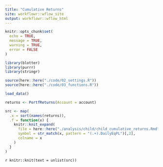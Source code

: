 ```yaml
---
title: "Cumulative Returns"
site: workflowr::wflow_site
output: workflowr::wflow_html
---
```


```r
knitr::opts_chunk$set(
  echo = TRUE, 
  message = TRUE, 
  warning = TRUE, 
  error = FALSE
)
```

```r
library(blotter)
library(purrr)
library(stringr)
```

```r
source(here::here("./code/02_settings.R"))
source(here::here("./code/03_functions.R"))
```

```r
load_data()
```

```r
returns <- PortfReturns(Account = account)

src <- map(
  .x = sort(names(returns)), 
  .f = function(x) {
    knitr::knit_expand(
      file = here::here("./analysis/child/child_cumulative_returns.Rmd"), 
      symbol = str_match(x, pattern = "(.+).DailyEqPL")[,2], 
      colname = x
    )
  }
)
```

`r knitr::knit(text = unlist(src))`
